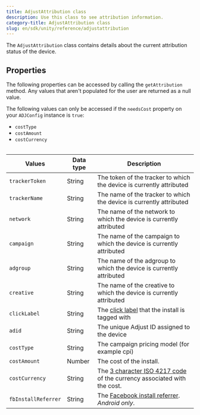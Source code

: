 ```yaml
---
title: AdjustAttribution class
description: Use this class to see attribution information.
category-title: AdjustAttribution class
slug: en/sdk/unity/reference/adjustattribution
---
```



The `AdjustAttribution` class contains details about the current attribution status of the device.

## Properties

The following properties can be accessed by calling the `getAttribution` method. Any values that aren't populated for the user are returned as a null value.

<Callout type="note">

The following values can only be accessed if the `needsCost` property on your `ADJConfig` instance is `true`:

-  `costType`
-  `costAmount`
-  `costCurrency`

</Callout>

<Table>

| Values              | Data type | Description                                                                                                      |
| ------------------- | --------- | ---------------------------------------------------------------------------------------------------------------- |
| `trackerToken`      | String    | The token of the tracker to which the device is currently attributed                                             |
| `trackerName`       | String    | The name of the tracker to which the device is currently attributed                                              |
| `network`           | String    | The name of the network to which the device is currently attributed                                              |
| `campaign`          | String    | The name of the campaign to which the device is currently attributed                                             |
| `adgroup`           | String    | The name of the adgroup to which the device is currently attributed                                              |
| `creative`          | String    | The name of the creative to which the device is currently attributed                                             |
| `clickLabel`        | String    | The [click label](https://help.adjust.com/en/article/user-rewards) that the install is tagged with               |
| `adid`              | String    | The unique Adjust ID assigned to the device                                                                      |
| `costType`          | String    | The campaign pricing model (for example cpi)                                                                     |
| `costAmount`        | Number    | The cost of the install.                                                                                         |
| `costCurrency`      | String    | The [3 character ISO 4217 code](https://www.iban.com/currency-codes) of the currency associated with the cost.   |
| `fbInstallReferrer` | String    | The [Facebook install referrer](https://developers.facebook.com/docs/app-ads/install-referrer/). _Android only_. |

</Table>
